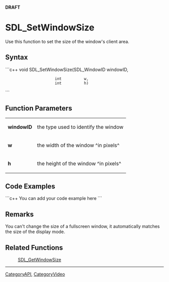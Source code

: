 <!-- pragma section-numbers off -->
<!-- pragma disable-camelcase -->
'''DRAFT'''

= SDL_SetWindowSize =
Use this function to set the size of the window's client area.


== Syntax ==
```c++
void SDL_SetWindowSize(SDL_WindowID windowID,
                       int          w,
                       int          h)
```

== Function Parameters ==
{|
|'''windowID'''
|the type used to identify the window
|-
|'''w'''
|the width of the window ^in pixels^
|-
|'''h'''
|the height of the window ^in pixels^
|}

== Code Examples ==
```c++
You can add your code example here
```

== Remarks ==
You can't change the size of a fullscreen window, it automatically matches the size of the display mode.

== Related Functions ==
:[[SDL_GetWindowSize]]

----
[[CategoryAPI]], [[CategoryVideo]]
